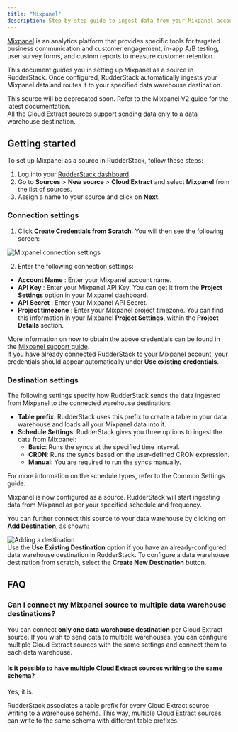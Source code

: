 ```yaml
---
title: "Mixpanel"
description: Step-by-step guide to ingest data from your Mixpanel account into RudderStack.
---
```


[Mixpanel](https://mixpanel.com/) is an analytics platform that provides specific tools for targeted business communication and customer engagement, in-app A/B testing, user survey forms, and custom reports to measure customer retention.

This document guides you in setting up Mixpanel as a source in RudderStack. Once configured, RudderStack automatically ingests your Mixpanel data and routes it to your specified data warehouse destination.

<div class="dangerBlock">
This source will be deprecated soon. Refer to the <Link to="/sources/extract/mixpanel-v2/">Mixpanel V2</Link> guide for the latest documentation.
</div>

<div class="warningBlock">
All the Cloud Extract sources support sending data only to a <Link to="/destinations/warehouse-destinations/">data warehouse destination</Link>.
</div>

## Getting started

To set up Mixpanel as a source in RudderStack, follow these steps:

1. Log into your [RudderStack dashboard](https://app.rudderstack.com/).
2. Go to **Sources** > **New source** > **Cloud Extract** and select **Mixpanel** from the list of sources.
3. Assign a name to your source and click on **Next**.

### Connection settings

1. Click **Create Credentials from Scratch**. You will then see the following screen:

<img src="../../assets/cloud-extract-sources/mixpanel-connection-settings-1.png" alt="Mixpanel connection settings" />

2. Enter the following connection settings:
  - **Account Name** : Enter your Mixpanel account name.
  - **API Key** : Enter your Mixpanel API Key. You can get it from the **Project Settings** option in your Mixpanel dashboard.
  - **API Secret** : Enter your Mixpanel API Secret.
  - **Project timezone** : Enter your Mixpanel project timezone. You can find this information in your Mixpanel **Project Settings**, within the **Project Details** section.

<div class="infoBlock">
More information on how to obtain the above credentials can be found in the <a href="https://help.mixpanel.com/hc/en-us/articles/115004490503-Project-Settings">Mixpanel support guide</a>.
</div>

<div class="successBlock">
If you have already connected RudderStack to your Mixpanel account, your credentials should appear automatically under <strong>Use existing credentials</strong>.
</div>

### Destination settings

The following settings specify how RudderStack sends the data ingested from Mixpanel to the connected warehouse destination:

- **Table prefix**: RudderStack uses this prefix to create a table in your data warehouse and loads all your Mixpanel data into it.
- **Schedule Settings**: RudderStack gives you three options to ingest the data from Mixpanel:
    - **Basic**: Runs the syncs at the specified time interval. 
    - **CRON**: Runs the syncs based on the user-defined CRON expression.
    - **Manual**: You are required to run the syncs manually.

<div class="infoBlock">
For more information on the schedule types, refer to the <Link to="/sources/extract/common-settings/">Common Settings</Link> guide.
</div>

Mixpanel is now configured as a source. RudderStack will start ingesting data from Mixpanel as per your specified schedule and frequency.

You can further connect this source to your data warehouse by clicking on **Add Destination**, as shown:

<img src="../../assets/cloud-extract-sources/add-destination.png" alt="Adding a destination" />

<div class="successBlock">
Use the <strong>Use Existing Destination</strong> option if you have an already-configured data warehouse destination in RudderStack. To configure a data warehouse destination from scratch, select the <strong>Create New Destination</strong> button.
</div>

## FAQ

### Can I connect my Mixpanel source to multiple data warehouse destinations?

You can connect <strong>only one data warehouse destination</strong> per Cloud Extract source. If you wish to send data to multiple warehouses, you can configure multiple Cloud Extract sources with the same settings and connect them to each data warehouse.

#### Is it possible to have multiple Cloud Extract sources writing to the same schema?

Yes, it is.

RudderStack associates a table prefix for every Cloud Extract source writing to a warehouse schema. This way, multiple Cloud Extract sources can write to the same schema with different table prefixes.
